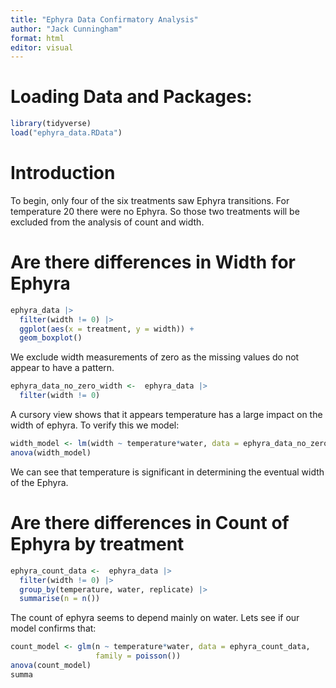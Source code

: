 ```yaml
---
title: "Ephyra Data Confirmatory Analysis"
author: "Jack Cunningham"
format: html
editor: visual
---
```


# Loading Data and Packages:

```r
library(tidyverse)
load("ephyra_data.RData")
```

# Introduction

To begin, only four of the six treatments saw Ephyra transitions. For temperature 20 there were no Ephyra. So those two treatments will be excluded from the analysis of count and width.

# Are there differences in Width for Ephyra

```r
ephyra_data |> 
  filter(width != 0) |> 
  ggplot(aes(x = treatment, y = width)) + 
  geom_boxplot()
```

We exclude width measurements of zero as the missing values do not appear to have a pattern.

```r
ephyra_data_no_zero_width <-  ephyra_data |> 
  filter(width != 0)
```

A cursory view shows that it appears temperature has a large impact on the width of ephyra. To verify this we model:

```r
width_model <- lm(width ~ temperature*water, data = ephyra_data_no_zero_width)
anova(width_model)
```

We can see that temperature is significant in determining the eventual width of the Ephyra.

# Are there differences in Count of Ephyra by treatment

```r
ephyra_count_data <-  ephyra_data |> 
  filter(width != 0) |> 
  group_by(temperature, water, replicate) |> 
  summarise(n = n())
```

The count of ephyra seems to depend mainly on water. Lets see if our model confirms that:

```r
count_model <- glm(n ~ temperature*water, data = ephyra_count_data,
                   family = poisson())
anova(count_model)
summa
```

